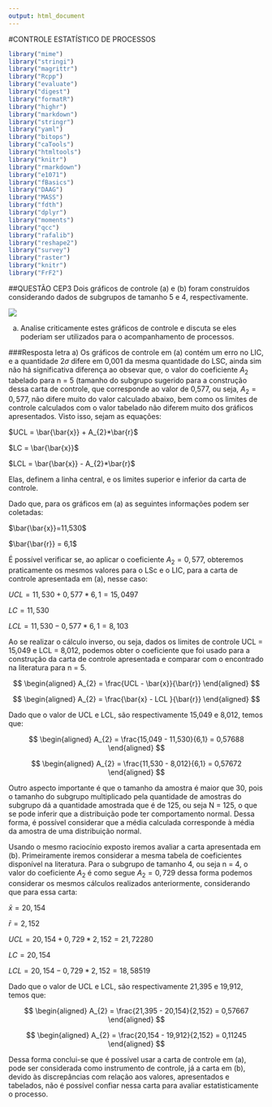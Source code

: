 ```yaml
---
output: html_document
---
```

#CONTROLE ESTATÍSTICO DE PROCESSOS
```r
library("mime")
library("stringi")
library("magrittr") 
library("Rcpp")
library("evaluate")
library("digest")
library("formatR")
library("highr")
library("markdown")
library("stringr")
library("yaml")
library("bitops")
library("caTools")
library("htmltools")
library("knitr")
library("rmarkdown")
library("e1071")
library("fBasics")
library("DAAG")
library("MASS")
library("fdth")
library("dplyr")
library("moments")
library("qcc")
library("rafalib")
library("reshape2")
library("survey")
library("raster")
library("knitr")
library("FrF2")
```

##QUESTÃO CEP3
Dois gráficos de controle (a) e (b) foram construídos considerando dados de subgrupos de tamanho 5 e 4, respectivamente.

![](CEP3.JPG)

a) Analise criticamente estes gráficos de controle e discuta se eles poderiam ser utilizados para o acompanhamento de processos.

###Resposta letra a)
Os gráficos de controle em (a) contém um erro no LIC, e a quantidade 2$\sigma$ difere em 0,001 da mesma quantidade do LSC, ainda sim não há significativa diferença ao obsevar que, o valor do coeficiente $A_{2}$ tabelado para n = 5 (tamanho do subgrupo sugerido para a construção dessa carta de controle, que corresponde ao valor de 0,577, ou seja, $A_{2} = 0,577$, não difere muito do valor calculado abaixo, bem como os limites de controle calculados com o valor tabelado não diferem muito dos gráficos apresentados. Visto isso, sejam as equações:

$UCL = \bar{\bar{x}} + A_{2}*\bar{r}$

$LC = \bar{\bar{x}}$

$LCL = \bar{\bar{x}} - A_{2}*\bar{r}$

Elas, definem a linha central, e os limites superior e inferior da carta de controle.

Dado que, para os gráficos em (a) as seguintes informações podem ser coletadas:

$\bar{\bar{x}}=11,530$

$\bar{\bar{r}} = 6,1$

É possível verificar se, ao aplicar o coeficiente $A_{2} = 0,577$, obteremos praticamente os mesmos valores para o LSc e o LIC, para a carta de controle apresentada em (a), nesse caso:

$UCL = 11,530 + 0,577 * 6,1 = 15,0497$

$LC = 11,530$

$LCL = 11,530 - 0,577 * 6,1 = 8,103$

Ao se realizar o cálculo inverso, ou seja, dados os limites de controle 
UCL = 15,049 e LCL = 8,012, podemos obter o coeficiente que foi usado para a construção da carta de controle apresentada e comparar com o encontrado na literatura para n = 5.

$$
\begin{aligned}
A_{2} = \frac{UCL - \bar{x}}{\bar{r}}
\end{aligned}
$$

$$
\begin{aligned}
A_{2} = \frac{\bar{x} - LCL }{\bar{r}}
\end{aligned}
$$

Dado que o valor de UCL e LCL, são respectivamente 15,049 e 8,012, temos que:

$$
\begin{aligned}
A_{2} = \frac{15,049 - 11,530}{6,1} = 0,57688
\end{aligned}
$$

$$
\begin{aligned}
A_{2} = \frac{11,530 - 8,012}{6,1} = 0,57672
\end{aligned}
$$

Outro aspecto importante é que o tamanho da amostra é maior que 30, pois o tamanho do subgrupo multiplicado pela quantidade de amostras do subgrupo dá a quantidade amostrada que é de 125, ou seja N = 125, o que se pode inferir que a distribuição pode ter comportamento normal. Dessa forma, é possível considerar que a média calculada corresponde à média da amostra de uma distribuição normal.

Usando o mesmo raciocínio exposto iremos avaliar a carta apresentada em (b). Primeiramente iremos considerar a mesma tabela de coeficientes disponível na literatura. Para o subgrupo de tamanho 4, ou seja n = 4, o valor do coeficiente $A_{2}$ é como segue $A_{2} = 0,729$ dessa forma podemos considerar os mesmos cálculos realizados anteriormente, considerando que para essa carta:

$\bar{x}=20,154$

$\bar{r} = 2,152$

$UCL = 20,154 + 0,729 * 2,152 = 21,72280$

$LC = 20,154$

$LCL = 20,154 - 0,729 * 2,152 = 18,58519$

Dado que o valor de UCL e LCL, são respectivamente 21,395 e 19,912, temos que:

$$
\begin{aligned}
A_{2} = \frac{21,395 - 20,154}{2,152} = 0,57667
\end{aligned}
$$

$$
\begin{aligned}
A_{2} = \frac{20,154 - 19,912}{2,152} = 0,11245
\end{aligned}
$$

Dessa forma conclui-se que é possível usar a carta de controle em (a), pode ser considerada como instrumento de controle, já a carta em (b), devido às discrepâncias com relação aos valores, apresentados e tabelados, não é possível confiar nessa carta para avaliar estatisticamente o processo.
